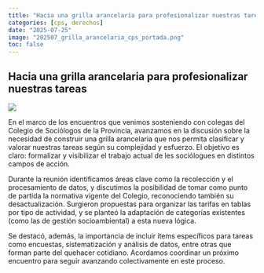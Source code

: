 ```yaml
---
title: "Hacia una grilla arancelaria para profesionalizar nuestras tareas"
categories: [cps, derechos]
date: "2025-07-25"
image: "202507_grilla_arancelaria_cps_portada.png"
toc: false
---
```


## Hacia una grilla arancelaria para profesionalizar nuestras tareas

![](202507_grilla_arancelaria_cps_horizontal.png)

En el marco de los encuentros que venimos sosteniendo con colegas del Colegio de Sociólogos de la Provincia, avanzamos en la discusión sobre la necesidad de construir una grilla arancelaria que nos permita clasificar y valorar nuestras tareas según su complejidad y esfuerzo. El objetivo es claro: formalizar y visibilizar el trabajo actual de les sociólogues en distintos campos de acción.

Durante la reunión identificamos áreas clave como la recolección y el procesamiento de datos, y discutimos la posibilidad de tomar como punto de partida la normativa vigente del Colegio, reconociendo también su desactualización. Surgieron propuestas para organizar las tarifas en tablas por tipo de actividad, y se planteó la adaptación de categorías existentes (como las de gestión socioambiental) a esta nueva lógica.

Se destacó, además, la importancia de incluir ítems específicos para tareas como encuestas, sistematización y análisis de datos, entre otras que forman parte del quehacer cotidiano. Acordamos coordinar un próximo encuentro para seguir avanzando colectivamente en este proceso.
